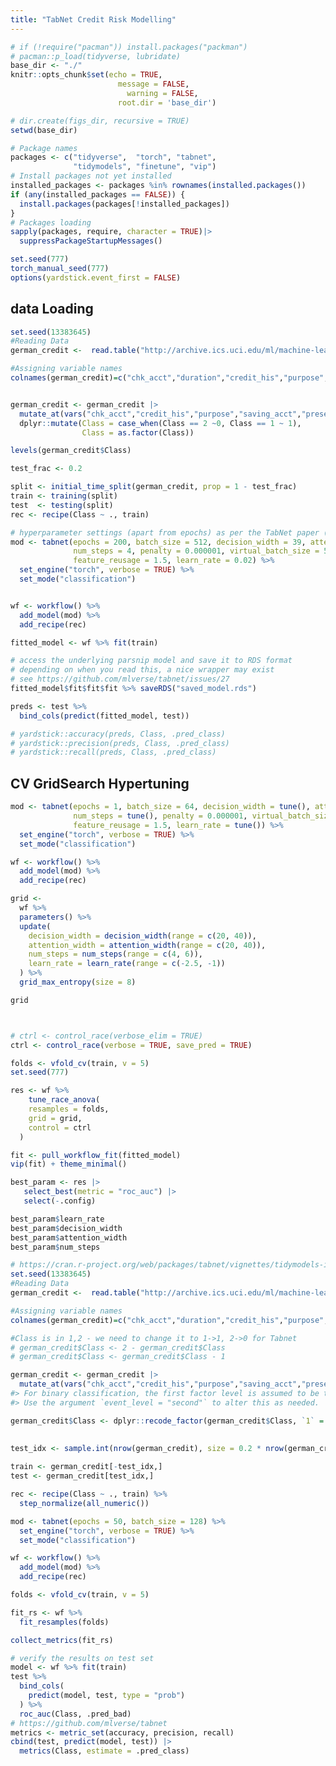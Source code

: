```yaml
---
title: "TabNet Credit Risk Modelling"
---
```


```r
# if (!require("pacman")) install.packages("packman")
# pacman::p_load(tidyverse, lubridate)
base_dir <- "./"
knitr::opts_chunk$set(echo = TRUE,
                      	message = FALSE,
	                      warning = FALSE,
                        root.dir = 'base_dir')

# dir.create(figs_dir, recursive = TRUE)
setwd(base_dir)
```

```r
# Package names
packages <- c("tidyverse",  "torch", "tabnet",
              "tidymodels", "finetune", "vip")
# Install packages not yet installed
installed_packages <- packages %in% rownames(installed.packages())
if (any(installed_packages == FALSE)) {
  install.packages(packages[!installed_packages])
}
# Packages loading
sapply(packages, require, character = TRUE)|> 
  suppressPackageStartupMessages()

set.seed(777)
torch_manual_seed(777)
options(yardstick.event_first = FALSE)

```

## data Loading

```r
set.seed(13383645)
#Reading Data
german_credit <-  read.table("http://archive.ics.uci.edu/ml/machine-learning-databases/statlog/german/german.data")

#Assigning variable names
colnames(german_credit)=c("chk_acct","duration","credit_his","purpose","amount","saving_acct","present_emp","installment_rate","sex","other_debtor","present_resid","property","age","other_install","housing","n_credits","job","n_people","telephone","foreign","Class")


german_credit <- german_credit |> 
  mutate_at(vars("chk_acct","credit_his","purpose","saving_acct","present_emp","sex","other_debtor","present_resid","property","other_install","housing","job","telephone","foreign"), factor) |> 
  dplyr::mutate(Class = case_when(Class == 2 ~0, Class == 1 ~ 1),
                Class = as.factor(Class))

levels(german_credit$Class)

```

```r
test_frac <- 0.2

split <- initial_time_split(german_credit, prop = 1 - test_frac)
train <- training(split)
test  <- testing(split)
rec <- recipe(Class ~ ., train) 
```

```r
# hyperparameter settings (apart from epochs) as per the TabNet paper (TabNet-S)
mod <- tabnet(epochs = 200, batch_size = 512, decision_width = 39, attention_width = 38,
              num_steps = 4, penalty = 0.000001, virtual_batch_size = 512, momentum = 0.6,
              feature_reusage = 1.5, learn_rate = 0.02) %>%
  set_engine("torch", verbose = TRUE) %>%
  set_mode("classification")


wf <- workflow() %>%
  add_model(mod) %>%
  add_recipe(rec)

fitted_model <- wf %>% fit(train)

# access the underlying parsnip model and save it to RDS format
# depending on when you read this, a nice wrapper may exist
# see https://github.com/mlverse/tabnet/issues/27  
fitted_model$fit$fit$fit %>% saveRDS("saved_model.rds")

preds <- test %>% 
  bind_cols(predict(fitted_model, test))

# yardstick::accuracy(preds, Class, .pred_class)
# yardstick::precision(preds, Class, .pred_class)
# yardstick::recall(preds, Class, .pred_class)
```

## CV GridSearch Hypertuning

```r
mod <- tabnet(epochs = 1, batch_size = 64, decision_width = tune(), attention_width = tune(),
              num_steps = tune(), penalty = 0.000001, virtual_batch_size = 64, momentum = 0.6,
              feature_reusage = 1.5, learn_rate = tune()) %>%
  set_engine("torch", verbose = TRUE) %>%
  set_mode("classification")

wf <- workflow() %>%
  add_model(mod) %>%
  add_recipe(rec)

grid <-
  wf %>%
  parameters() %>%
  update(
    decision_width = decision_width(range = c(20, 40)),
    attention_width = attention_width(range = c(20, 40)),
    num_steps = num_steps(range = c(4, 6)),
    learn_rate = learn_rate(range = c(-2.5, -1))
  ) %>%
  grid_max_entropy(size = 8)

grid



# ctrl <- control_race(verbose_elim = TRUE)
ctrl <- control_race(verbose = TRUE, save_pred = TRUE)

folds <- vfold_cv(train, v = 5)
set.seed(777)

res <- wf %>% 
    tune_race_anova(
    resamples = folds, 
    grid = grid,
    control = ctrl
  )

fit <- pull_workflow_fit(fitted_model)
vip(fit) + theme_minimal()
```

```r

best_param <- res |> 
   select_best(metric = "roc_auc") |> 
   select(-.config)

best_param$learn_rate
best_param$decision_width
best_param$attention_width
best_param$num_steps
```

```r
# https://cran.r-project.org/web/packages/tabnet/vignettes/tidymodels-interface.html
set.seed(13383645)
#Reading Data
german_credit <-  read.table("http://archive.ics.uci.edu/ml/machine-learning-databases/statlog/german/german.data")

#Assigning variable names
colnames(german_credit)=c("chk_acct","duration","credit_his","purpose","amount","saving_acct","present_emp","installment_rate","sex","other_debtor","present_resid","property","age","other_install","housing","n_credits","job","n_people","telephone","foreign","Class")

#Class is in 1,2 - we need to change it to 1->1, 2->0 for Tabnet
# german_credit$Class <- 2 - german_credit$Class
# german_credit$Class <- german_credit$Class - 1

german_credit <- german_credit |> 
  mutate_at(vars("chk_acct","credit_his","purpose","saving_acct","present_emp","sex","other_debtor","present_resid","property","other_install","housing","job","telephone","foreign","Class"), factor)
#> For binary classification, the first factor level is assumed to be the event.
#> Use the argument `event_level = "second"` to alter this as needed.

german_credit$Class <- dplyr::recode_factor(german_credit$Class, `1` = "good", `2` = "bad")
  
  
test_idx <- sample.int(nrow(german_credit), size = 0.2 * nrow(german_credit))

train <- german_credit[-test_idx,]
test <- german_credit[test_idx,]

rec <- recipe(Class ~ ., train) %>%
  step_normalize(all_numeric())

mod <- tabnet(epochs = 50, batch_size = 128) %>%
  set_engine("torch", verbose = TRUE) %>%
  set_mode("classification")

wf <- workflow() %>%
  add_model(mod) %>%
  add_recipe(rec)

folds <- vfold_cv(train, v = 5)

fit_rs <- wf %>%
  fit_resamples(folds)

collect_metrics(fit_rs)

# verify the results on test set
model <- wf %>% fit(train)
test %>% 
  bind_cols(
    predict(model, test, type = "prob")
  ) %>% 
  roc_auc(Class, .pred_bad)
# https://github.com/mlverse/tabnet
metrics <- metric_set(accuracy, precision, recall)
cbind(test, predict(model, test)) |> 
  metrics(Class, estimate = .pred_class)
```
